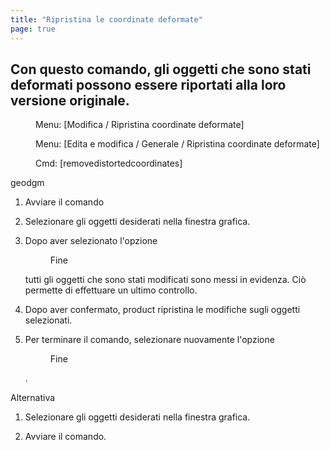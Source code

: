 ```yaml
---
title: "Ripristina le coordinate deformate"
page: true
---
```

## Con questo comando, gli oggetti che sono stati deformati possono essere riportati alla loro versione originale.

<GeoMapper> <Menu> Menu: [Modifica / Ripristina coordinate deformate] </Menu> </GeoMapper>
<GeoDesigner> <Menu> Menu: [Edita e modifica / Generale / Ripristina coordinate deformate] </Menu> 
 <Menu> Cmd: [removedistortedcoordinates] </Menu> </GeoDesigner>
 <Placeholder>geodgm</Placeholder> 


1.  Avviare il comando

2.  Selezionare gli oggetti desiderati nella finestra grafica.

3.  Dopo aver selezionato l&#39;opzione <Menu>Fine</Menu>  tutti gli oggetti che sono stati modificati sono messi in evidenza. Ci&#242; permette di effettuare un ultimo controllo.

4.  Dopo aver confermato, <Placeholder>product</Placeholder> ripristina le modifiche sugli oggetti selezionati.

5.  Per terminare il comando, selezionare nuovamente l&#39;opzione <Menu>Fine</Menu> . 




Alternativa


1. Selezionare gli oggetti desiderati nella finestra grafica.

2. Avviare il comando.



